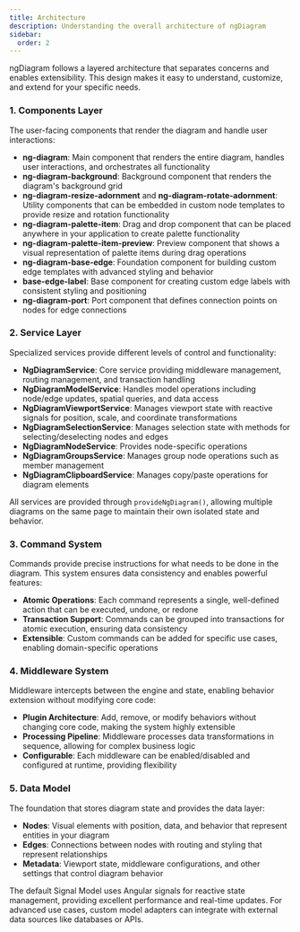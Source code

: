 ```yaml
---
title: Architecture
description: Understanding the overall architecture of ngDiagram
sidebar:
  order: 2
---
```


ngDiagram follows a layered architecture that separates concerns and enables extensibility. This design makes it easy to understand, customize, and extend for your specific needs.

### 1. Components Layer

The user-facing components that render the diagram and handle user interactions:

- **ng-diagram**: Main component that renders the entire diagram, handles user interactions, and orchestrates all functionality
- **ng-diagram-background**: Background component that renders the diagram's background grid
- **ng-diagram-resize-adornment** and **ng-diagram-rotate-adornment**: Utility components that can be embedded in custom node templates to provide resize and rotation functionality
- **ng-diagram-palette-item**: Drag and drop component that can be placed anywhere in your application to create palette functionality
- **ng-diagram-palette-item-preview**: Preview component that shows a visual representation of palette items during drag operations
- **ng-diagram-base-edge**: Foundation component for building custom edge templates with advanced styling and behavior
- **base-edge-label**: Base component for creating custom edge labels with consistent styling and positioning
- **ng-diagram-port**: Port component that defines connection points on nodes for edge connections

### 2. Service Layer

Specialized services provide different levels of control and functionality:

- **NgDiagramService**: Core service providing middleware management, routing management, and transaction handling
- **NgDiagramModelService**: Handles model operations including node/edge updates, spatial queries, and data access
- **NgDiagramViewportService**: Manages viewport state with reactive signals for position, scale, and coordinate transformations
- **NgDiagramSelectionService**: Manages selection state with methods for selecting/deselecting nodes and edges
- **NgDiagramNodeService**: Provides node-specific operations
- **NgDiagramGroupsService**: Manages group node operations such as member management
- **NgDiagramClipboardService**: Manages copy/paste operations for diagram elements

All services are provided through `provideNgDiagram()`, allowing multiple diagrams on the same page to maintain their own isolated state and behavior.

### 3. Command System

Commands provide precise instructions for what needs to be done in the diagram. This system ensures data consistency and enables powerful features:

- **Atomic Operations**: Each command represents a single, well-defined action that can be executed, undone, or redone
- **Transaction Support**: Commands can be grouped into transactions for atomic execution, ensuring data consistency
- **Extensible**: Custom commands can be added for specific use cases, enabling domain-specific operations

### 4. Middleware System

Middleware intercepts between the engine and state, enabling behavior extension without modifying core code:

- **Plugin Architecture**: Add, remove, or modify behaviors without changing core code, making the system highly extensible
- **Processing Pipeline**: Middleware processes data transformations in sequence, allowing for complex business logic
- **Configurable**: Each middleware can be enabled/disabled and configured at runtime, providing flexibility

### 5. Data Model

The foundation that stores diagram state and provides the data layer:

- **Nodes**: Visual elements with position, data, and behavior that represent entities in your diagram
- **Edges**: Connections between nodes with routing and styling that represent relationships
- **Metadata**: Viewport state, middleware configurations, and other settings that control diagram behavior

The default Signal Model uses Angular signals for reactive state management, providing excellent performance and real-time updates. For advanced use cases, custom model adapters can integrate with external data sources like databases or APIs.
